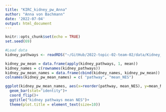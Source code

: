 ```yaml
---
title: "KIRC_kidney_pw_Anna"
author: "Anna von Bachmann"
date: '2022-07-04'
output: html_document
---
```


```r
knitr::opts_chunk$set(echo = TRUE)
set.seed(69)
```

```r
#Load data
kidney_pathways <- readRDS("~/GitHub/2022-topic-02-team-02/data/Kidney_pathways.RDS")
```


```r
kidney_pw_mean = data.frame(apply(kidney_pathways, 1, mean))
kidney_names = c(rownames(kidney_pathways))
kidney_pw_mean_names = data.frame(cbind(kidney_names, kidney_pw_mean))
colnames(kidney_pw_mean_names) = c( "pathway", "mean_NES")

ggplot(kidney_pw_mean_names, aes(x=reorder(pathway, mean_NES), y=mean_NES)) +
  geom_bar(stat="identity")+
  coord_flip()+
  ggtitle("kidney pathways mean NES")+
  theme(plot.title = element_text(size=10))
```


